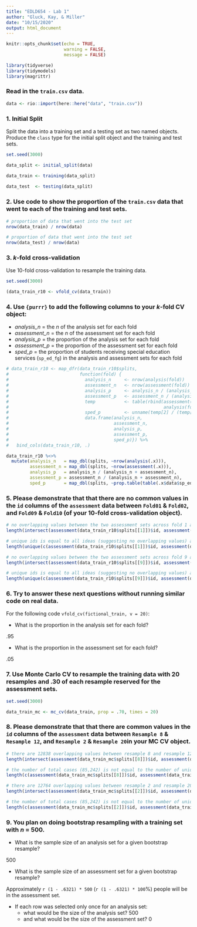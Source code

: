 ```yaml
---
title: "EDLD654 - Lab 1"
author: "Gluck, Kay, & Miller"
date: "10/15/2020"
output: html_document
---
```


```r
knitr::opts_chunk$set(echo = TRUE,
                      warning = FALSE,
                      message = FALSE)

library(tidyverse)
library(tidymodels)
library(magrittr)
```

### Read in the `train.csv` data.

```r
data <- rio::import(here::here("data", "train.csv"))
```

### 1. Initial Split

Split the data into a training set and a testing set as two named objects. Produce the `class` type for the initial split object and the training and test sets.

```r
set.seed(3000)

data_split <- initial_split(data)

data_train <- training(data_split)
  
data_test  <- testing(data_split)
```

### 2. Use code to show the proportion of the `train.csv` data that went to each of the training and test sets.

```r
# proportion of data that went into the test set
nrow(data_train) / nrow(data)

# proportion of data that went into the test set
nrow(data_test) / nrow(data)
```

### 3. *k*-fold cross-validation

Use 10-fold cross-validation to resample the training data.

```r
set.seed(3000)

(data_train_r10 <- vfold_cv(data_train))
```

### 4. Use `{purrr}` to add the following columns to your *k*-fold CV object:
* *analysis_n* = the *n* of the analysis set for each fold
* *assessment_n* = the *n* of the assessment set for each fold
* *analysis_p* = the proportion of the analysis set for each fold
* *assessment_p* = the proportion of the assessment set for each fold
* *sped_p* = the proportion of students receiving special education services (`sp_ed_fg`) in the analysis and assessment sets for each fold

```r
# data_train_r10 <- map_dfr(data_train_r10$splits,
#                           function(fold) {
#                             analysis_n     <- nrow(analysis(fold))
#                             assessment_n   <- nrow(assessment(fold))
#                             analysis_p     <- analysis_n / (analysis_n + assessment_n)
#                             assessment_p   <- assessment_n / (analysis_n + assessment_n)
#                             temp           <- table(rbind(assessment(fold),
#                                                           analysis(fold))$sp_ed_fg)
#                             sped_p         <- unname(temp[2] / (temp[1] + temp[2]))
#                             data.frame(analysis_n,
#                                        assessment_n,
#                                        analysis_p,
#                                        assessment_p,
#                                        sped_p)}) %>%
#   bind_cols(data_train_r10, .)

data_train_r10 %<>%
  mutate(analysis_n   = map_dbl(splits, ~nrow(analysis(.x))),
         assessment_n = map_dbl(splits, ~nrow(assessment(.x))),
         analysis_p   = analysis_n / (analysis_n + assessment_n),
         assessment_p = assessment_n / (analysis_n + assessment_n),
         sped_p       = map_dbl(splits, ~prop.table(table(.x$data$sp_ed_fg))[["Y"]]))
```

### 5. Please demonstrate that that there are **no** common values in the `id` columns of the `assessment` data between `Fold01` & `Fold02`, and `Fold09` & `Fold10` (of your 10-fold cross-validation object).

```r
# no overlapping values between the two assessment sets across fold 1 and fold 2
length(intersect(assessment(data_train_r10$splits[[1]])$id, assessment(data_train_r10$splits[[2]])$id))

# unique ids is equal to all ideas (suggesting no overlapping values) across fold 1 and fold 2
length(unique(c(assessment(data_train_r10$splits[[1]])$id, assessment(data_train_r10$splits[[2]])$id))) == length(c(assessment(data_train_r10$splits[[1]])$id, assessment(data_train_r10$splits[[2]])$id))

# no overlapping values between the two assessment sets across fold 9 and fold 10
length(intersect(assessment(data_train_r10$splits[[9]])$id, assessment(data_train_r10$splits[[10]])$id))

# unique ids is equal to all ideas (suggesting no overlapping values) across fold 9 and fold 10
length(unique(c(assessment(data_train_r10$splits[[9]])$id, assessment(data_train_r10$splits[[10]])$id))) == length(c(assessment(data_train_r10$splits[[9]])$id, assessment(data_train_r10$splits[[10]])$id))

```

### 6. Try to answer these next questions without running similar code on real data.

For the following code `vfold_cv(fictional_train, v = 20)`:

* What is the proportion in the analysis set for each fold?

.95

* What is the proportion in the assessment set for each fold?

.05

### 7. Use Monte Carlo CV to resample the training data with 20 resamples and .30 of each resample reserved for the assessment sets.

```r
set.seed(3000)

data_train_mc <- mc_cv(data_train, prop = .70, times = 20)

```

### 8. Please demonstrate that that there **are** common values in the `id` columns of the `assessment` data between `Resample 8` & `Resample 12`, and `Resample 2` & `Resample 20`in your MC CV object.

```r
# there are 12838 overlapping values between resample 8 and resample 12
length(intersect(assessment(data_train_mc$splits[[8]])$id, assessment(data_train_mc$splits[[12]])$id))

# the number of total cases (85,242) is not equal to the number of unique cases (72,404) across resample 8 and resample 12
length(c(assessment(data_train_mc$splits[[8]])$id, assessment(data_train_mc$splits[[12]])$id)) == length(unique(c(assessment(data_train_mc$splits[[8]])$id, assessment(data_train_mc$splits[[12]])$id)))

# there are 12764 overlapping values between resample 2 and resample 20
length(intersect(assessment(data_train_mc$splits[[2]])$id, assessment(data_train_mc$splits[[20]])$id))

# the number of total cases (85,242) is not equal to the number of unique cases (72,478) across resample 2 and resample 20
length(c(assessment(data_train_mc$splits[[2]])$id, assessment(data_train_mc$splits[[20]])$id)) == length(unique(c(assessment(data_train_mc$splits[[2]])$id, assessment(data_train_mc$splits[[20]])$id)))
```

### 9. You plan on doing bootstrap resampling with a training set with *n* = 500.

* What is the sample size of an analysis set for a given bootstrap resample?

500

* What is the sample size of an assessment set for a given bootstrap resample?

Approximately `r (1 - .6321) * 500` (`r (1 - .6321) * 100`%) people will be in the assessment set.

* If each row was selected only once for an analysis set:
  + what would be the size of the analysis set?
500
  + and what would be the size of the assessment set?
0

